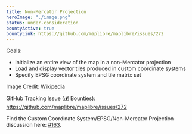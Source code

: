 ```yaml
---
title: Non-Mercator Projection
heroImage: "./image.png"
status: under-consideration
bountyActive: true
bountyLink: https://github.com/maplibre/maplibre/issues/272
---
```


Goals:

- Initialize an entire view of the map in a non-Mercator projection
- Load and display vector tiles produced in custom coordinate systems
- Specify EPSG coordinate system and tile matrix set

Image Credit: <a href="https://upload.wikimedia.org/wikipedia/commons/f/fa/Mercator-proj.png">Wikipedia</a>

GitHub Tracking Issue (💰 Bounties): https://github.com/maplibre/maplibre/issues/272

Find the Custom Coordinate System/EPSG/Non-Mercator Projection discussion here: [#163](https://github.com/maplibre/maplibre/discussions/163).
